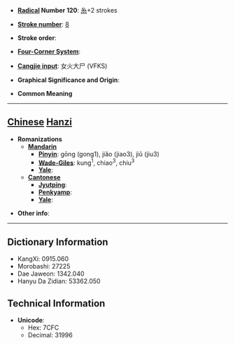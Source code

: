 * '''[[Wiktionary:Chinese radical index| Radical]] Number 120''': [[Wiktionary:Chinese radical index 糸|糸]]+2 strokes

* '''[[Wiktionary:Chinese total strokes index|Stroke number]]''': [[Wiktionary:Chinese total strokes index 8|8]]

* '''Stroke order''': 

* '''[[Wiktionary:Chinese four corner index|Four-Corner System]]''': 

* '''[[Wiktionary:Chinese Cangjie index|Cangjie input]]''': 女火大尸 (VFKS)

* '''Graphical Significance and Origin''': 

* '''Common Meaning'''

----

== [[Chinese]] [[Hanzi]] ==

* '''Romanizations'''
** '''[[Mandarin]]'''
*** '''[[Pinyin]]''': gōng (gong1), jiǎo (jiao3), jiǔ (jiu3)
*** '''[[Wade-Giles]]''': kung<sup>1</sup>, chiao<sup>3</sup>, chiu<sup>3</sup>
*** '''[[Yale]]''': 
** '''[[Cantonese]]'''
*** '''[[Jyutping]]''':
*** '''[[Penkyamp]]''': 
*** '''[[Yale]]''': 

* '''Other info''': 

----

== Dictionary Information ==

* KangXi: 0915.060
* Morobashi: 27225
* Dae Jaweon: 1342.040
* Hanyu Da Zidian: 53362.050

== Technical Information ==

* '''Unicode''':
** Hex: 7CFC
** Decimal: 31996